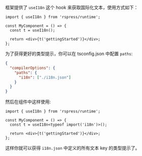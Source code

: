 框架提供了 `useI18n` 这个 hook 来获取国际化文本，使用方式如下：

```tsx
import { useI18n } from 'rspress/runtime';

const MyComponent = () => {
  const t = useI18n();

  return <div>{t('gettingStarted')}</div>;
};
```

为了获得更好的类型提示，你可以在 tsconfig.json 中配置 `paths`:

```json
{
  "compilerOptions": {
    "paths": {
      "i18n": ["./i18n.json"]
    }
  }
}
```

然后在组件中这样使用:

```tsx
import { useI18n } from 'rspress/runtime';

const MyComponent = () => {
  const t = useI18n<typeof import('i18n')>();

  return <div>{t('gettingStarted')}</div>;
};
```

这样你就可以获得 `i18n.json` 中定义的所有文本 key 的类型提示了。

